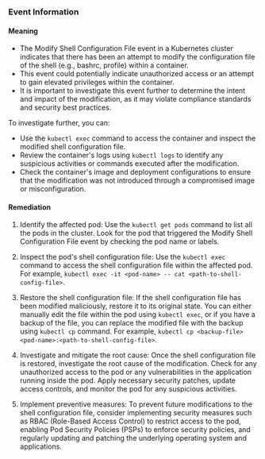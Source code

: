 
### Event Information

#### Meaning

- The Modify Shell Configuration File event in a Kubernetes cluster indicates that there has been an attempt to modify the configuration file of the shell (e.g., bashrc, profile) within a container.
- This event could potentially indicate unauthorized access or an attempt to gain elevated privileges within the container.
- It is important to investigate this event further to determine the intent and impact of the modification, as it may violate compliance standards and security best practices.

To investigate further, you can:
- Use the `kubectl exec` command to access the container and inspect the modified shell configuration file.
- Review the container's logs using `kubectl logs` to identify any suspicious activities or commands executed after the modification.
- Check the container's image and deployment configurations to ensure that the modification was not introduced through a compromised image or misconfiguration.

#### Remediation

1. Identify the affected pod: Use the `kubectl get pods` command to list all the pods in the cluster. Look for the pod that triggered the Modify Shell Configuration File event by checking the pod name or labels.

2. Inspect the pod's shell configuration file: Use the `kubectl exec` command to access the shell configuration file within the affected pod. For example, `kubectl exec -it <pod-name> -- cat <path-to-shell-config-file>`.

3. Restore the shell configuration file: If the shell configuration file has been modified maliciously, restore it to its original state. You can either manually edit the file within the pod using `kubectl exec`, or if you have a backup of the file, you can replace the modified file with the backup using `kubectl cp` command. For example, `kubectl cp <backup-file> <pod-name>:<path-to-shell-config-file>`.

4. Investigate and mitigate the root cause: Once the shell configuration file is restored, investigate the root cause of the modification. Check for any unauthorized access to the pod or any vulnerabilities in the application running inside the pod. Apply necessary security patches, update access controls, and monitor the pod for any suspicious activities.

5. Implement preventive measures: To prevent future modifications to the shell configuration file, consider implementing security measures such as RBAC (Role-Based Access Control) to restrict access to the pod, enabling Pod Security Policies (PSPs) to enforce security policies, and regularly updating and patching the underlying operating system and applications.

